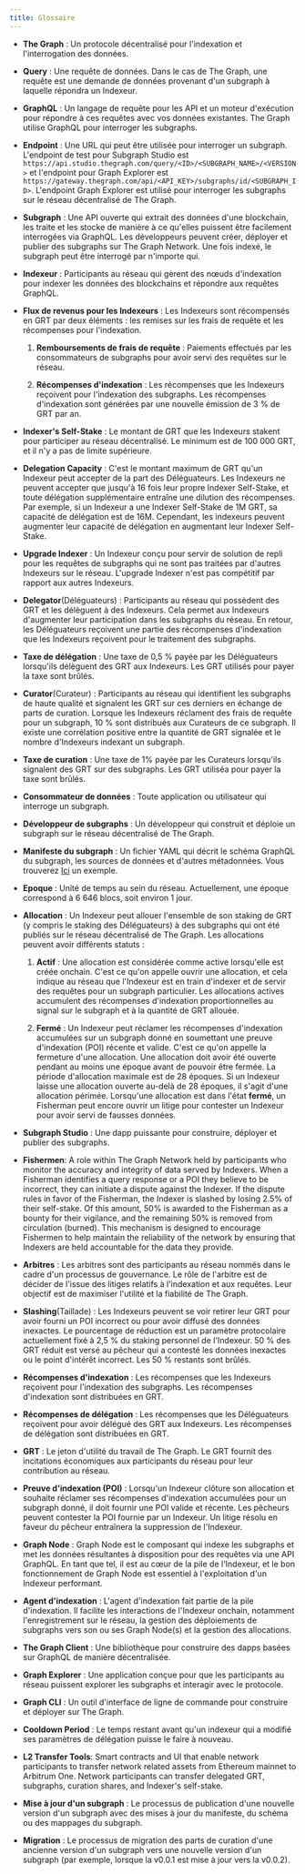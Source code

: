 ```yaml
---
title: Glossaire
---
```


- **The Graph** : Un protocole décentralisé pour l'indexation et l'interrogation des données.

- **Query** : Une requête de données. Dans le cas de The Graph, une requête est une demande de données provenant d'un subgraph à laquelle répondra un Indexeur.

- **GraphQL** : Un langage de requête pour les API et un moteur d'exécution pour répondre à ces requêtes avec vos données existantes. The Graph utilise GraphQL pour interroger les subgraphs.

- **Endpoint** : Une URL qui peut être utilisée pour interroger un subgraph. L'endpoint de test pour Subgraph Studio est `https://api.studio.thegraph.com/query/<ID>/<SUBGRAPH_NAME>/<VERSION>` et l'endpoint pour Graph Explorer est `https://gateway.thegraph.com/api/<API_KEY>/subgraphs/id/<SUBGRAPH_ID>`. L'endpoint Graph Explorer est utilisé pour interroger les subgraphs sur le réseau décentralisé de The Graph.

- **Subgraph** : Une API ouverte qui extrait des données d'une blockchain, les traite et les stocke de manière à ce qu'elles puissent être facilement interrogées via GraphQL. Les développeurs peuvent créer, déployer et publier des subgraphs sur The Graph Network. Une fois indexé, le subgraph peut être interrogé par n'importe qui.

- **Indexeur** : Participants au réseau qui gèrent des nœuds d'indexation pour indexer les données des blockchains et répondre aux requêtes GraphQL.

- **Flux de revenus pour les Indexeurs** : Les Indexeurs sont récompensés en GRT par deux éléments : les remises sur les frais de requête et les récompenses pour l'indexation.

  1. **Remboursements de frais de requête** : Paiements effectués par les consommateurs de subgraphs pour avoir servi des requêtes sur le réseau.

  2. **Récompenses d'indexation** : Les récompenses que les Indexeurs reçoivent pour l'indexation des subgraphs. Les récompenses d'indexation sont générées par une nouvelle émission de 3 % de GRT par an.

- **Indexer's Self-Stake** : Le montant de GRT que les Indexeurs stakent pour participer au réseau décentralisé. Le minimum est de 100 000 GRT, et il n'y a pas de limite supérieure.

- **Delegation Capacity** : C'est le montant maximum de GRT qu'un Indexeur peut accepter de la part des Déléguateurs. Les Indexeurs ne peuvent accepter que jusqu'à 16 fois leur propre Indexer Self-Stake, et toute délégation supplémentaire entraîne une dilution des récompenses. Par exemple, si un Indexeur a une Indexer Self-Stake de 1M GRT, sa capacité de délégation est de 16M. Cependant, les indexeurs peuvent augmenter leur capacité de délégation en augmentant leur Indexer Self-Stake.

- **Upgrade Indexer** : Un Indexeur conçu pour servir de solution de repli pour les requêtes de subgraphs qui ne sont pas traitées par d'autres Indexeurs sur le réseau. L'upgrade Indexer n'est pas compétitif par rapport aux autres Indexeurs.

- **Delegator**(Déléguateurs) : Participants au réseau qui possèdent des GRT et les délèguent à des Indexeurs. Cela permet aux Indexeurs d'augmenter leur participation dans les subgraphs du réseau. En retour, les Déléguateurs reçoivent une partie des récompenses d'indexation que les Indexeurs reçoivent pour le traitement des subgraphs.

- **Taxe de délégation** : Une taxe de 0,5 % payée par les Déléguateurs lorsqu'ils délèguent des GRT aux Indexeurs. Les GRT utilisés pour payer la taxe sont brûlés.

- **Curator**(Curateur) : Participants au réseau qui identifient les subgraphs de haute qualité et signalent les GRT sur ces derniers en échange de parts de curation. Lorsque les Indexeurs réclament des frais de requête pour un subgraph, 10 % sont distribués aux Curateurs de ce subgraph. Il existe une corrélation positive entre la quantité de GRT signalée et le nombre d'Indexeurs indexant un subgraph.

- **Taxe de curation** : Une taxe de 1% payée par les Curateurs lorsqu'ils signalent des GRT sur des subgraphs. Les GRT utiliséa pour payer la taxe sont brûlés.

- **Consommateur de données** : Toute application ou utilisateur qui interroge un subgraph.

- **Développeur de subgraphs** : Un développeur qui construit et déploie un subgraph sur le réseau décentralisé de The Graph.

- **Manifeste du subgraph** : Un fichier YAML qui décrit le schéma GraphQL du subgraph, les sources de données et d'autres métadonnées. Vous trouverez [Ici](https://github.com/graphprotocol/example-subgraph/blob/master/subgraph.yaml) un exemple.

- **Epoque** : Unité de temps au sein du réseau. Actuellement, une époque correspond à 6 646 blocs, soit environ 1 jour.

- **Allocation** : Un Indexeur peut allouer l'ensemble de son staking de GRT (y compris le staking des Déléguateurs) à des subgraphs qui ont été publiés sur le réseau décentralisé de The Graph. Les allocations peuvent avoir différents statuts :

  1. **Actif** : Une allocation est considérée comme active lorsqu'elle est créée onchain. C'est ce qu'on appelle ouvrir une allocation, et cela indique au réseau que l'Indexeur est en train d'indexer et de servir des requêtes pour un subgraph particulier. Les allocations actives accumulent des récompenses d'indexation proportionnelles au signal sur le subgraph et à la quantité de GRT allouée.

  2. **Fermé** : Un Indexeur peut réclamer les récompenses d'indexation accumulées sur un subgraph donné en soumettant une preuve d'indexation (POI) récente et valide. C'est ce qu'on appelle la fermeture d'une allocation. Une allocation doit avoir été ouverte pendant au moins une époque avant de pouvoir être fermée. La période d'allocation maximale est de 28 époques. Si un Indexeur laisse une allocation ouverte au-delà de 28 époques, il s'agit d'une allocation périmée. Lorsqu'une allocation est dans l'état **fermé**, un Fisherman peut encore ouvrir un litige pour contester un Indexeur pour avoir servi de fausses données.

- **Subgraph Studio** : Une dapp puissante pour construire, déployer et publier des subgraphs.

- **Fishermen**: A role within The Graph Network held by participants who monitor the accuracy and integrity of data served by Indexers. When a Fisherman identifies a query response or a POI they believe to be incorrect, they can initiate a dispute against the Indexer. If the dispute rules in favor of the Fisherman, the Indexer is slashed by losing 2.5% of their self-stake. Of this amount, 50% is awarded to the Fisherman as a bounty for their vigilance, and the remaining 50% is removed from circulation (burned). This mechanism is designed to encourage Fishermen to help maintain the reliability of the network by ensuring that Indexers are held accountable for the data they provide.

- **Arbitres** : Les arbitres sont des participants au réseau nommés dans le cadre d'un processus de gouvernance. Le rôle de l'arbitre est de décider de l'issue des litiges relatifs à l'indexation et aux requêtes. Leur objectif est de maximiser l'utilité et la fiabilité de The Graph.

- **Slashing**(Taillade) : Les Indexeurs peuvent se voir retirer leur GRT pour avoir fourni un POI incorrect ou pour avoir diffusé des données inexactes. Le pourcentage de réduction est un paramètre protocolaire actuellement fixé à 2,5 % du staking personnel de l'Indexeur. 50 % des GRT réduit est versé au pêcheur qui a contesté les données inexactes ou le point d'intérêt incorrect. Les 50 % restants sont brûlés.

- **Récompenses d'indexation** : Les récompenses que les Indexeurs reçoivent pour l'indexation des subgraphs. Les récompenses d'indexation sont distribuées en GRT.

- **Récompenses de délégation** : Les récompenses que les Déléguateurs reçoivent pour avoir délégué des GRT aux Indexeurs. Les récompenses de délégation sont distribuées en GRT.

- **GRT** : Le jeton d'utilité du travail de The Graph. Le GRT fournit des incitations économiques aux participants du réseau pour leur contribution au réseau.

- **Preuve d'indexation (POI)** : Lorsqu'un Indexeur clôture son allocation et souhaite réclamer ses récompenses d'indexation accumulées pour un subgraph donné, il doit fournir une POI valide et récente. Les pêcheurs peuvent contester la POI fournie par un Indexeur. Un litige résolu en faveur du pêcheur entraînera la suppression de l'Indexeur.

- **Graph Node** : Graph Node est le composant qui indexe les subgraphs et met les données résultantes à disposition pour des requêtes via une API GraphQL. En tant que tel, il est au cœur de la pile de l'Indexeur, et le bon fonctionnement de Graph Node est essentiel à l'exploitation d'un Indexeur performant.

- **Agent d'indexation** : L'agent d'indexation fait partie de la pile d'indexation. Il facilite les interactions de l'Indexeur onchain, notamment l'enregistrement sur le réseau, la gestion des déploiements de subgraphs vers son ou ses Graph Node(s) et la gestion des allocations.

- **The Graph Client** : Une bibliothèque pour construire des dapps basées sur GraphQL de manière décentralisée.

- **Graph Explorer** : Une application conçue pour que les participants au réseau puissent explorer les subgraphs et interagir avec le protocole.

- **Graph CLI** : Un outil d'interface de ligne de commande pour construire et déployer sur The Graph.

- **Cooldown Period** : Le temps restant avant qu'un indexeur qui a modifié ses paramètres de délégation puisse le faire à nouveau.

- **L2 Transfer Tools**: Smart contracts and UI that enable network participants to transfer network related assets from Ethereum mainnet to Arbitrum One. Network participants can transfer delegated GRT, subgraphs, curation shares, and Indexer's self-stake.

- **Mise à jour d'un subgraph** : Le processus de publication d'une nouvelle version d'un subgraph avec des mises à jour du manifeste, du schéma ou des mappages du subgraph.

- **Migration** : Le processus de migration des parts de curation d'une ancienne version d'un subgraph vers une nouvelle version d'un subgraph (par exemple, lorsque la v0.0.1 est mise à jour vers la v0.0.2).
